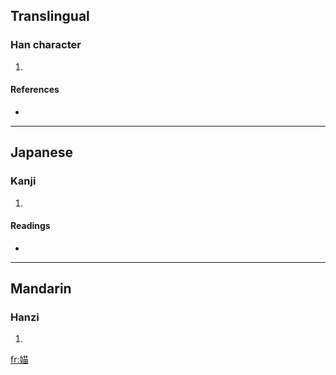 ==Translingual==

===Han character===
{{Han char|rn=38|rad=女|as=09|sn=12|four=4446<sub>0</sub>|canj=女廿田 (VTW)}}

# {{defn|Han|sort=女09}}

====References====
* {{Han ref|kx=0266.270|dkj=06488|dj=0533.310|hdz=21056.060|uh=5A8C|ud=23180|bh=D8CB|bd=55499}}

----

==Japanese==

===Kanji===
{{ja-kanji|grade=|rs=女09}}

# {{defn|Japanese}}

====Readings====
* {{ja-readings|on=[[ぼう]] (bō), [[みょう]] (myō), [[ぼく]] (boku), [[もく]] (moku)|kun=[[みめよい]] (mimeyoi)}}

----

==Mandarin==

===Hanzi===
{{cmn-hanzi|pin=[[máo]] ([[mao2]])|wg=mao<sup>2</sup>}}

# {{defn|Mandarin}}

[[fr:媌]]
